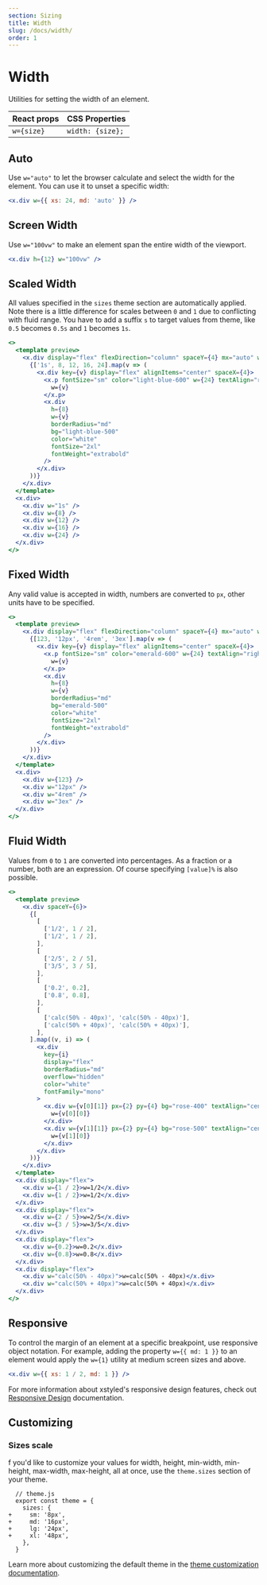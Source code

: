```yaml
---
section: Sizing
title: Width
slug: /docs/width/
order: 1
---
```


# Width

Utilities for setting the width of an element.

<carbon-ad />

| React props | CSS Properties   |
| ----------- | ---------------- |
| `w={size}`  | `width: {size};` |

## Auto

Use `w="auto"` to let the browser calculate and select the width for the element. You can use it to unset a specific width:

```jsx
<x.div w={{ xs: 24, md: 'auto' }} />
```

## Screen Width

Use `w="100vw"` to make an element span the entire width of the viewport.

```jsx
<x.div h={12} w="100vw" />
```

## Scaled Width

All values specified in the `sizes` theme section are automatically applied. Note there is a little difference for scales between `0` and `1` due to conflicting with fluid range. You have to add a suffix `s` to target values from theme, like `0.5` becomes `0.5s` and `1` becomes `1s`.

```jsx preview color=light-blue
<>
  <template preview>
    <x.div display="flex" flexDirection="column" spaceY={4} mx="auto" w={64}>
      {['1s', 8, 12, 16, 24].map(v => (
        <x.div key={v} display="flex" alignItems="center" spaceX={4}>
          <x.p fontSize="sm" color="light-blue-600" w={24} textAlign="right">
            w={v}
          </x.p>
          <x.div
            h={8}
            w={v}
            borderRadius="md"
            bg="light-blue-500"
            color="white"
            fontSize="2xl"
            fontWeight="extrabold"
          />
        </x.div>
      ))}
    </x.div>
  </template>
  <x.div>
    <x.div w="1s" />
    <x.div w={8} />
    <x.div w={12} />
    <x.div w={16} />
    <x.div w={24} />
  </x.div>
</>
```

## Fixed Width

Any valid value is accepted in width, numbers are converted to `px`, other units have to be specified.

```jsx preview color=emerald
<>
  <template preview>
    <x.div display="flex" flexDirection="column" spaceY={4} mx="auto" w={64}>
      {[123, '12px', '4rem', '3ex'].map(v => (
        <x.div key={v} display="flex" alignItems="center" spaceX={4}>
          <x.p fontSize="sm" color="emerald-600" w={24} textAlign="right">
            w={v}
          </x.p>
          <x.div
            h={8}
            w={v}
            borderRadius="md"
            bg="emerald-500"
            color="white"
            fontSize="2xl"
            fontWeight="extrabold"
          />
        </x.div>
      ))}
    </x.div>
  </template>
  <x.div>
    <x.div w={123} />
    <x.div w="12px" />
    <x.div w="4rem" />
    <x.div w="3ex" />
  </x.div>
</>
```

## Fluid Width

Values from `0` to `1` are converted into percentages. As a fraction or a number, both are an expression. Of course specifying `[value]%` is also possible.

```jsx preview color=rose
<>
  <template preview>
    <x.div spaceY={6}>
      {[
        [
          ['1/2', 1 / 2],
          ['1/2', 1 / 2],
        ],
        [
          ['2/5', 2 / 5],
          ['3/5', 3 / 5],
        ],
        [
          ['0.2', 0.2],
          ['0.8', 0.8],
        ],
        [
          ['calc(50% - 40px)', 'calc(50% - 40px)'],
          ['calc(50% + 40px)', 'calc(50% + 40px)'],
        ],
      ].map((v, i) => (
        <x.div
          key={i}
          display="flex"
          borderRadius="md"
          overflow="hidden"
          color="white"
          fontFamily="mono"
        >
          <x.div w={v[0][1]} px={2} py={4} bg="rose-400" textAlign="center">
            w={v[0][0]}
          </x.div>
          <x.div w={v[1][1]} px={2} py={4} bg="rose-500" textAlign="center">
            w={v[1][0]}
          </x.div>
        </x.div>
      ))}
    </x.div>
  </template>
  <x.div display="flex">
    <x.div w={1 / 2}>w=1/2</x.div>
    <x.div w={1 / 2}>w=1/2</x.div>
  </x.div>
  <x.div display="flex">
    <x.div w={2 / 5}>w=2/5</x.div>
    <x.div w={3 / 5}>w=3/5</x.div>
  </x.div>
  <x.div display="flex">
    <x.div w={0.2}>w=0.2</x.div>
    <x.div w={0.8}>w=0.8</x.div>
  </x.div>
  <x.div display="flex">
    <x.div w="calc(50% - 40px)">w=calc(50% - 40px)</x.div>
    <x.div w="calc(50% + 40px)">w=calc(50% + 40px)</x.div>
  </x.div>
</>
```

## Responsive

To control the margin of an element at a specific breakpoint, use responsive object notation. For example, adding the property `w={{ md: 1 }}` to an element would apply the `w={1}` utility at medium screen sizes and above.

```jsx
<x.div w={{ xs: 1 / 2, md: 1 }} />
```

For more information about xstyled's responsive design features, check out [Responsive Design](/docs/responsive-design/) documentation.

## Customizing

### Sizes scale

f you'd like to customize your values for width, height, min-width, min-height, max-width, max-height, all at once, use the `theme.sizes` section of your theme.

```diffjs
  // theme.js
  export const theme = {
    sizes: {
+     sm: '8px',
+     md: '16px',
+     lg: '24px',
+     xl: '48px',
    },
  }
```

Learn more about customizing the default theme in the [theme customization documentation](/docs/theme/).
